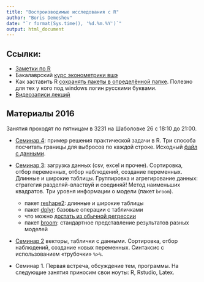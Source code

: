 ```yaml
---
title: "Воспроизводимые исследования с R"
author: "Boris Demeshev"
date: "`r format(Sys.time(), '%d.%m.%Y')`"
output: html_document
---
```


Ссылки:
-------
* [Заметки по R](http://bdemeshev.github.io/r_cycle/)
* Бакалаврский [курс эконометрики вшэ](http://bdemeshev.github.io/em301/)
* Как заставить R [сохранять пакеты в определённой папке](http://stackoverflow.com/questions/20440041/). Полезно для тех у кого под windows логин русскими буквами.
* [Видеозаписи лекций](http://www.youtube.com/playlist?list=PL1poMUvVlAqeH5DM0oowO4U7dQQ80CevV)

Материалы 2016
--------------
Занятия проходят по пятницам в 3231 на Шаболовке 26 с 18:10 до 21:00.


* [Семинар 4](https://github.com/bdemeshev/rrr/raw/master/scripts/sem_04.R): пример решения практической задачи в R. Три способа посчитать границы для выбросов по каждой строке. Исходный [файл с данными](https://github.com/bdemeshev/rrr/raw/master/examples/%D0%9F%D1%80%D0%B8%D0%BC%D0%B5%D1%80%20%D1%81%D1%82%D1%80%D1%83%D0%BA%D1%82%D1%83%D1%80%D1%8B%20%D0%B4%D0%B0%D0%BD%D0%BD%D1%8B%D1%85.csv).

* [Семинар 3](https://github.com/bdemeshev/rrr/raw/master/scripts/sem_03.R): загрузка данных (csv, excel и прочее). Сортировка, отбор переменных, отбор наблюдений, создание переменных. Длинные и широкие таблицы. Группировка и агрегирование данных: стратегия разделяй-властвуй и соединяй! Метод наименьших квадратов. Три уровня информации о модели (пакет `broom`).
    - пакет [reshape2](http://seananderson.ca/2013/10/19/reshape.html): длинные и широкие таблицы
    - пакет [dplyr](https://cran.rstudio.com/web/packages/dplyr/vignettes/introduction.html): базовые операции с табличками
    - что можно [достать из обычной регрессии](http://bdemeshev.github.io/r_cycle/cycle_files/02_ols_oranges.html)
    - пакет [broom](https://cran.r-project.org/web/packages/broom/vignettes/broom.html): стандартное представление результатов разных моделей

* [Семинар 2](https://github.com/bdemeshev/rrr/raw/master/scripts/sem_02.R) векторы, таблички с данными. Сортировка, отбор наблюдений, создание новых переменных. Синтаксис с использованием «трубочки» `%>%`.
* Семинар 1. Первая встреча, обсуждение тем, программы. На следующие занятия приносим свои ноуты: R, Rstudio, Latex.


